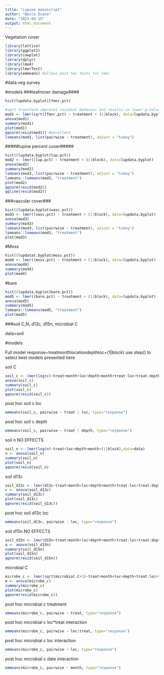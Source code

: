 ---
title: "Lupine manuscript"
author: "Becca Evans"
date: "2023-04-19"
output: html_document
---

Vegetation cover
```{r}
library(lattice)
library(ggplot2)
library(cowplot)
library(dplyr)
library(lme4)
library(lmerTest)
library(emmeans) #allows post hoc tests for lmer
```

#data
veg survey

#models
###leafminer damage####
```{r}
hist(lupdata.byplot$lfmnr.pct)

#sqrt transform improves residual behavior and results in lower p-value
mod1 <- lmer(sqrt(lfmnr.pct) ~ treatment + (1|block), data=lupdata.byplot)
anova(mod1)
summary(mod1)
plot(mod1)
qqnorm(resid(mod1)) #excellent
lsmeans(mod1, list(pairwise ~ treatment), adjust = "tukey")

```

#####lupine percent cover#####
```{r}
hist((lupdata.byplot$lup.pct))
mod2 <- lmer((lup.pct) ~ treatment + (1|block), data=lupdata.byplot)
anova(mod2)
summary(mod2)
lsmeans(mod2, list(pairwise ~ treatment), adjust = "tukey")
lsmeans::lsmeans(mod2, "treatment")
plot(mod2) 
qqnorm(resid(mod2))  
qqline(resid(mod2))
```



###vascular cover###
```{r}
hist((lupdata.byplot$vasc.pct))
mod3 <- lmer((vasc.pct) ~ treatment + (1|block), data=lupdata.byplot)
anova(mod3)
summary(mod3)
lsmeans(mod3, list(pairwise ~ treatment), adjust = "tukey")
lsmeans::lsmeans(mod3, "treatment")
plot(mod3)

```


#Moss
```{r}
hist((lupdatat.byplot$moss.pct))
mod4 <- lmer((moss.pct) ~ treatment + (1|block), data=lupdata.byplot)
anova(mod4)
summary(mod4)
plot(mod4)

```

#bare
```{r}
hist((lupdata.byplot$bare.pct))
mod5 <- lmer((bare.pct) ~ treatment + (1|block), data=lupdata.byplot)
anova(mod5)
summary(mod5)
lsmeans::lsmeans(mod5, "treatment")
plot(mod5)

```


###soil C,N, d13c, d15n, microbial C

data=soil

#models
 
Full model response~treat*month*location*depth*loc+(1|block)
use step() to select best models presented here 

soil C
```{r}
soil_c <- lmer(log(c)~treat+month+loc+depth+month+treat:loc+treat:depth+(1|block),data=data)
anova(soil_c)
summary(soil_c)
plot(soil_c) 
qqnorm(resid(soil_c))  
```

post hoc soil c loc
```{r}
emmeans(soil_c, pairwise ~ treat | loc, type="response")
```

post hoc soil c depth 
```{r}
emmeans(soil_c, pairwise ~ treat | depth, type="response")
```

soil n NO EFFECTS
```{r}
soil_n <- lmer(log(n)~treat+loc+depth+month+(1|block),data=data)
n <- anova(soil_n)
summary(soil_n)
plot(soil_n) 
qqnorm(resid(soil_n)

```

soil d13c
```{r}
soil_d13c <- lmer(d13c~treat+month+loc+depth+month+treat:loc+treat:depth+(1|block),data=data)
c <- anova(soil_d13c)
summary(soil_d13c)
plot(soil_d13c) 
qqnorm(resid(soil_d13c))  

```


post hoc soil d13c loc
```{r}
emmeans(soil_d13c, pairwise ~ loc, type="response")
```

soil d15n NO EFFECTS
```{r}
soil_d15n <- lmer(d15n~treat+month+loc+depth+month+treat:loc+treat:depth+(1|block),data=data)
a <- anova(soil_d15n)
summary(soil_d15n)
plot(soil_d15n) 
qqnorm(resid(soil_d15n))  

```


microbial C
```{r}
microbe_c <- lmer(sqrt(microbial.C+1)~treat+month+loc+depth+treat:loc+treat:depth+treat:month+(1|block),data=data)
m <- anova(microbe_c)
summary(microbe_c)
plot(microbe_c) 
qqnorm(resid(microbe_c)) 

```


post hoc microbial c treatment
```{r}
emmeans(microbe_c, pairwise ~ treat, type="response")
```

post hoc microbial c loc*treat interaction
```{r}
emmeans(microbe_c, pairwise ~ loc|treat, type="response")
```

post hoc microbial c loc interaction
```{r}
emmeans(microbe_c, pairwise ~ loc, type="response")
```

post hoc microbial c date interaction
```{r}
emmeans(microbe_c, pairwise ~ month, type="response")
```
